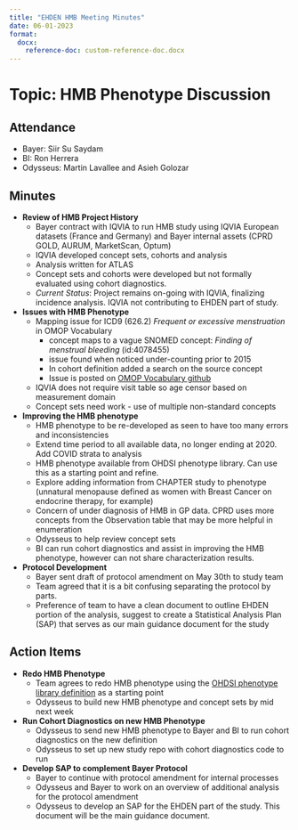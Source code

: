 ```yaml
---
title: "EHDEN HMB Meeting Minutes"
date: 06-01-2023
format:
  docx:
    reference-doc: custom-reference-doc.docx
---
```


# Topic: HMB Phenotype Discussion

## Attendance

-   Bayer: Siir Su Saydam
-   BI: Ron Herrera
-   Odysseus: Martin Lavallee and Asieh Golozar

## Minutes

-   **Review of HMB Project History**
    -   Bayer contract with IQVIA to run HMB study using IQVIA European datasets (France and Germany) and Bayer internal assets (CPRD GOLD, AURUM, MarketScan, Optum)
    -   IQVIA developed concept sets, cohorts and analysis
    -   Analysis written for ATLAS
    -   Concept sets and cohorts were developed but not formally evaluated using cohort diagnostics.
    -   *Current Status*: Project remains on-going with IQVIA, finalizing incidence analysis. IQVIA not contributing to EHDEN part of study.
-   **Issues with HMB Phenotype**
    - Mapping issue for ICD9 (626.2) *Frequent or excessive menstruation* in OMOP Vocabulary
        - concept maps to a vague SNOMED concept: *Finding of menstrual bleeding* (id:4078455)
        - issue found when noticed under-counting prior to 2015
        - In cohort definition added a search on the source concept
        - Issue is posted on [OMOP Vocabulary github](https://github.com/OHDSI/Vocabulary-v5.0/issues/588)
    - IQVIA does not require visit table so age censor based on measurement domain
    - Concept sets need work - use of multiple non-standard concepts
- **Improving the HMB phenotype**
    - HMB phenotype to be re-developed as seen to have too many errors and inconsistencies
    - Extend time period to all available data, no longer ending at 2020. Add COVID strata to analysis
    - HMB phenotype available from OHDSI phenotype library. Can use this as a starting point and refine. 
    - Explore adding information from CHAPTER study to phenotype (unnatural menopause defined as women with Breast Cancer on endocrine therapy, for example)
    - Concern of under diagnosis of HMB in GP data. CPRD uses more concepts from the Observation table that may be more helpful in enumeration
    - Odysseus to help review concept sets
    - BI can run cohort diagnostics and assist in improving the HMB phenotype, however can not share characterization results.
- **Protocol Development**
    - Bayer sent draft of protocol amendment on May 30th to study team
    - Team agreed that it is a bit confusing separating the protocol by parts. 
    - Preference of team to have a clean document to outline EHDEN portion of the analysis, suggest to create a Statistical Analysis Plan (SAP) that serves as our main guidance document for the study

## Action Items

- **Redo HMB Phenotype**
    - Team agrees to redo HMB phenotype using the [OHDSI phenotype library definition](https://github.com/OHDSI/PhenotypeLibrary/blob/main/inst/cohorts/300.json) as a starting point
    - Odysseus to build new HMB phenotype and concept sets by mid next week
- **Run Cohort Diagnostics on new HMB Phenotype**
    - Odysseus to send new HMB phenotype to Bayer and BI to run cohort diagnostics on the new definition
    - Odysseus to set up new study repo with cohort diagnostics code to run
- **Develop SAP to complement Bayer Protocol**
    - Bayer to continue with protocol amendment for internal processes
    - Odysseus and Bayer to work on an overview of additional analysis for the protocol amendment
    - Odysseus to develop an SAP for the EHDEN part of the study. This document will be the main guidance document. 
